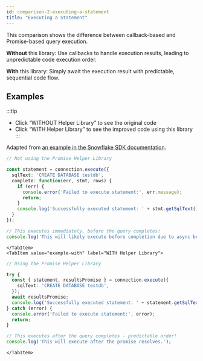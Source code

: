 ```yaml
---
id: comparison-2-executing-a-statement
title: "Executing a Statement"
---
```



This comparison shows the difference between callback-based and Promise-based query execution.

**Without** this library: Use callbacks to handle execution results, leading to unpredictable code execution order.

**With** this library: Simply await the execution result with predictable, sequential code flow.

## Examples

:::tip
- Click “WITHOUT Helper Library” to see the original code
- Click “WITH Helper Library” to see the improved code using this library
:::

<Tabs>
    <TabItem value="example-without" label="WITHOUT Helper Library">

Adapted from [an example in the Snowflake SDK documentation](https://docs.snowflake.com/en/developer-guide/node-js/nodejs-driver-execute#executing-statements).

```typescript
// Not using the Promise Helper Library

const statement = connection.execute({
  sqlText: 'CREATE DATABASE testdb',
  complete: function(err, stmt, rows) {
    if (err) {
      console.error('Failed to execute statement:', err.message);
      return;
    }
    console.log('Successfully executed statement: ' + stmt.getSqlText());
  }
});

// This executes immediately, before the query completes!
console.log('This will likely execute before completion due to async behavior!');
```
    </TabItem>
    <TabItem value="example-with" label="WITH Helper Library">

```typescript
// Using the Promise Helper Library

try {
  const { statement, resultsPromise } = connection.execute({
    sqlText: 'CREATE DATABASE testdb',
  });
  await resultsPromise;
  console.log('Successfully executed statement: ' + statement.getSqlText());
} catch (error) {
  console.error('Failed to execute statement:', error);
  return;
}

// This executes after the query completes - predictable order!
console.log('This will execute after the promise resolves.');
```

    </TabItem>

</Tabs>
